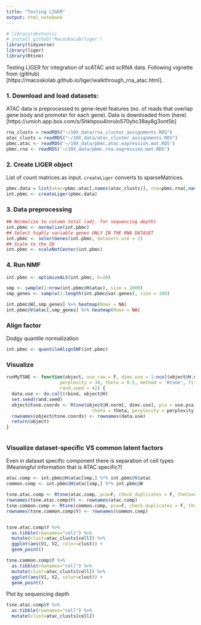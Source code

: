 ```yaml
---
title: "Testing LIGER"
output: html_notebook
---
```


```r
# library(devtools)
# install_github('MacoskoLab/liger')
library(tidyverse)
library(liger)
library(Rtsne)
```

Testing LIGER for integration of scATAC and scRNA data. Following vignette from (gitHub)[https://macoskolab.github.io/liger/walkthrough_rna_atac.html].

### 1. Download and load datasets: 
ATAC data is preprocessed to gene-level features (no. of reads that overlap gene body and promoter for each gene). Data is downloaded from (here)[https://umich.app.box.com/s/5hkhpou4inrulo570yhc38ay8g3ont5b]
```r
rna_clusts = readRDS("~/10X_data/rna_cluster_assignments.RDS")
atac_clusts = readRDS("~/10X_data/atac_cluster_assignments.RDS")
pbmc.atac <- readRDS('~/10X_data/pbmc.atac.expression.mat.RDS')
pbmc.rna <- readRDS('~/10X_data/pbmc.rna.expression.mat.RDS')
```

### 2. Create LIGER object
List of count matrices as input. `createLiger` converts to sparseMatrices. 
```r
pbmc.data = list(atac=pbmc.atac[,names(atac_clusts)], rna=pbmc.rna[,names(rna_clusts)])
int.pbmc <- createLiger(pbmc.data)

```
### 3. Data preprocessing
```r
## Normalize to column total (adj. for sequencing depth)
int.pbmc <- normalize(int.pbmc)
## Select highly variable genes ONLY IN THE RNA DATASET
int.pbmc <- selectGenes(int.pbmc, datasets.use = 2)
## Scale to the SD
int.pbmc <- scaleNotCenter(int.pbmc)
```

### 4. Run NMF 

```r
int.pbmc <- optimizeALS(int.pbmc, k=20)
```
```r
smp <- sample(1:nrow(int.pbmc@H$atac), size = 1000)
smp_genes <- sample(1:length(int.pbmc@var.genes), size = 100)

int.pbmc@W[,smp_genes] %>% heatmap(Rowv = NA)
int.pbmc@V$atac[,smp_genes] %>% heatmap(Rowv = NA)
```

### Align factor
Dodgy quantile normalization
```r
int.pbmc <- quantileAlignSNF(int.pbmc)
```

### Visualize 
```r
runMyTSNE <- function(object, use.raw = F, dims.use = 1:ncol(object@H.norm), use.pca = F,
                    perplexity = 30, theta = 0.5, method = 'Rtsne', fitsne.path = NULL,
                    rand.seed = 42) {
  data.use <- do.call(rbind, object@H)  
  set.seed(rand.seed)
  object@tsne.coords <- Rtsne(object@H.norm[, dims.use], pca = use.pca, check_duplicates = F,
                                theta = theta, perplexity = perplexity)$Y
  rownames(object@tsne.coords) <- rownames(data.use)
  return(object)
}



```

### Visualize dataset-specific VS common latent factors

Even in dataset specific component there is separation of cell types (Meaningful information that is ATAC specific?)

```r

atac.comp <- int.pbmc@H$atac[smp,] %*% int.pbmc@V$atac
common.comp <- int.pbmc@H$atac[smp,] %*% int.pbmc@W

tsne.atac.comp <- Rtsne(atac.comp, pca=F, check_duplicates = F, theta=0.5, perplexity=20)
rownames(tsne.atac.comp$Y) <- rownames(atac.comp)
tsne.common.comp <- Rtsne(common.comp, pca=F, check_duplicates = F, theta=0.5, perplexity=30)
rownames(tsne.common.comp$Y) <- rownames(common.comp)


tsne.atac.comp$Y %>%
  as.tibble(rownames="cell") %>%
  mutate(clust=atac_clusts[cell]) %>%
  ggplot(aes(V1, V2, color=clust)) + 
  geom_point()

tsne.common.comp$Y %>%
  as.tibble(rownames="cell") %>%
  mutate(clust=atac_clusts[cell]) %>%
  ggplot(aes(V1, V2, color=clust)) + 
  geom_point()

```

Plot by sequencing depth
```r
tsne.atac.comp$Y %>%
  as.tibble(rownames="cell") %>%
  mutate(clust=atac_clusts[cell])
```











